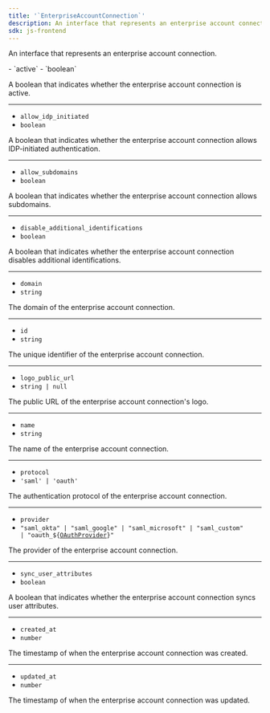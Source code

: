 ```yaml
---
title: '`EnterpriseAccountConnection`'
description: An interface that represents an enterprise account connection.
sdk: js-frontend
---
```


An interface that represents an enterprise account connection.

<Properties>
  - `active`
  - `boolean`

  A boolean that indicates whether the enterprise account connection is active.

  ---

  - `allow_idp_initiated`
  - `boolean`

  A boolean that indicates whether the enterprise account connection allows IDP-initiated authentication.

  ---

  - `allow_subdomains`
  - `boolean`

  A boolean that indicates whether the enterprise account connection allows subdomains.

  ---

  - `disable_additional_identifications`
  - `boolean`

  A boolean that indicates whether the enterprise account connection disables additional identifications.

  ---

  - `domain`
  - `string`

  The domain of the enterprise account connection.

  ---

  - `id`
  - `string`

  The unique identifier of the enterprise account connection.

  ---

  - `logo_public_url`
  - `string | null`

  The public URL of the enterprise account connection's logo.

  ---

  - `name`
  - `string`

  The name of the enterprise account connection.

  ---

  - `protocol`
  - `'saml' | 'oauth'`

  The authentication protocol of the enterprise account connection.

  ---

  - `provider`
  - <code>"saml\_okta" | "saml\_google" | "saml\_microsoft" | "saml\_custom" | "oauth\_$\{[OAuthProvider](/docs/references/javascript/types/sso#o-auth-provider)}"</code>

  The provider of the enterprise account connection.

  ---

  - `sync_user_attributes`
  - `boolean`

  A boolean that indicates whether the enterprise account connection syncs user attributes.

  ---

  - `created_at`
  - `number`

  The timestamp of when the enterprise account connection was created.

  ---

  - `updated_at`
  - `number`

  The timestamp of when the enterprise account connection was updated.
</Properties>
